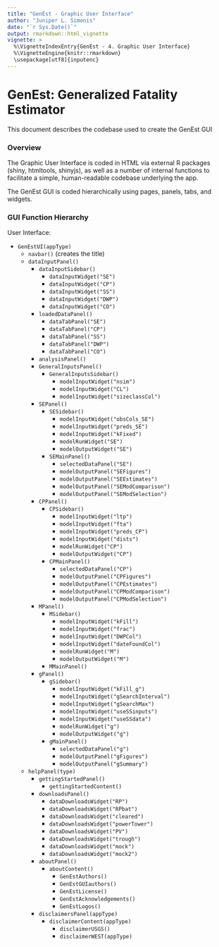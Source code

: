 ```yaml
---
title: "GenEst - Graphic User Interface"
author: "Juniper L. Simonis"
date: "`r Sys.Date()`"
output: rmarkdown::html_vignette
vignette: >
  %\VignetteIndexEntry{GenEst - 4. Graphic User Interface}
  %\VignetteEngine{knitr::rmarkdown}
  \usepackage[utf8]{inputenc}
---
```



# GenEst: Generalized Fatality Estimator    

This document describes the codebase used to create the GenEst GUI

### Overview

The Graphic User Interface is coded in HTML via external R packages (shiny, htmltools, shinyjs), as well as a number of internal functions to facilitate a simple, human-readable codebase underlying the app.

The GenEst GUI is coded hierarchically using pages, panels, tabs, and widgets.


### GUI Function Hierarchy

User Interface:

* `GenEstUI(appType)` 
  * `navbar()` (creates the title)
  * `dataInputPanel()` 
    * `dataInputSidebar()`
      * ` dataInputWidget("SE")`
      * ` dataInputWidget("CP")` 
      * ` dataInputWidget("SS")` 
      * ` dataInputWidget("DWP")` 
      * ` dataInputWidget("CO")`
    * `loadedDataPanel()`
      * ` dataTabPanel("SE")`
      * ` dataTabPanel("CP")` 
      * ` dataTabPanel("SS")` 
      * ` dataTabPanel("DWP")` 
      * ` dataTabPanel("CO")`
	* `analysisPanel()`
    * `GeneralInputsPanel()`
      * `GeneralInputsSidebar()`
        * `modelInputWidget("nsim")`
        * `modelInputWidget("CL")`
        * `modelInputWidget("sizeclassCol")`		
    * `SEPanel()`
      * `SESidebar()`
        * `modelInputWidget("obsCols_SE")`
        * `modelInputWidget("preds_SE")`
        * `modelInputWidget("kFixed")`
        * `modelRunWidget("SE")`
        * `modelOutputWidget("SE")`	   
      * `SEMainPanel()`	
        * `selectedDataPanel("SE")`
        * `modelOutputPanel("SEFigures")`
        * `modelOutputPanel("SEEstimates")`
        * `modelOutputPanel("SEModComparison")`
        * `modelOutputPanel("SEModSelection")`	  
    * `CPPanel()`
      * `CPSidebar()`
        * `modelInputWidget("ltp")`
        * `modelInputWidget("fta")`
        * `modelInputWidget("preds_CP")`
        * `modelInputWidget("dists")`
        * `modelRunWidget("CP")`
        * `modelOutputWidget("CP")`
      * `CPMainPanel()`
        * `selectedDataPanel("CP")`
        * `modelOutputPanel("CPFigures")`
        * `modelOutputPanel("CPEstimates")`
        * `modelOutputPanel("CPModComparison")`
        * `modelOutputPanel("CPModSelection")`	
	* `MPanel()`
      * `MSidebar()`
        * `modelInputWidget("kFill")`
        * `modelInputWidget("frac")`
        * `modelInputWidget("DWPCol")`
        * `modelInputWidget("dateFoundCol")`
        * `modelRunWidget("M")`
        * `modelOutputWidget("M")`
      * `MMainPanel()`	  
    * `gPanel()`
      * `gSidebar()`
        * `modelInputWidget("kFill_g")`
        * `modelInputWidget("gSearchInterval")`
        * `modelInputWidget("gSearchMax")`
        * `modelInputWidget("useSSinputs")`
        * `modelInputWidget("useSSdata")`
        * `modelRunWidget("g")`
        * `modelOutputWidget("g")`
      * `gMainPanel()`	
        * `selectedDataPanel("g")`
        * `modelOutputPanel("gFigures")`
        * `modelOutputPanel("gSummary")`	  
  * `helpPanel(type)`
    * `gettingStartedPanel()`
      * `gettingStartedContent()`
    * `downloadsPanel()`
      * ` dataDownloadsWidget("RP")`
      * ` dataDownloadsWidget("RPbat")`
      * ` dataDownloadsWidget("cleared")`
      * ` dataDownloadsWidget("powerTower")`
      * ` dataDownloadsWidget("PV")`
      * ` dataDownloadsWidget("trough")`
      * ` dataDownloadsWidget("mock")`
      * ` dataDownloadsWidget("mock2")`
    * `aboutPanel()`
      * `aboutContent()`
        * ` GenEstAuthors()`
        * ` GenEstGUIauthors()`
        * ` GenEstLicense()`
        * ` GenEstAcknowledgements()`
        * ` GenEstLogos()`
    * `disclaimersPanel(appType)`
      * `disclaimerContent(appType)`
        * ` disclaimerUSGS()`
        * ` disclaimerWEST(appType)`		